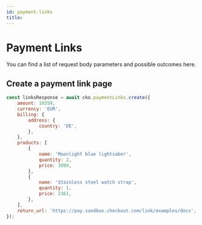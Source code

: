 ```yaml
---
id: payment-links
title: 
---
```



# Payment Links

You can find a list of request body parameters and possible outcomes <Link to="https://api-reference.checkout.com/#tag/Payment-Links">here</Link>.

## Create a payment link page

```js
const linksResponse = await cko.paymentLinks.create({
    amount: 10359,
    currency: 'EUR',
    billing: {
        address: {
            country: 'DE',
        },
    },
    products: [
        {
            name: 'Moonlight blue lightsaber',
            quantity: 2,
            price: 3999,
        },
        {
            name: 'Stainless steel watch strap',
            quantity: 1,
            price: 2361,
        },
    ],
    return_url: 'https://pay.sandbox.checkout.com/link/examples/docs',
});
```
